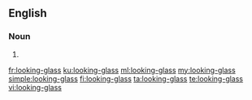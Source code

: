 ==English==

===Noun===
{{en-noun|looking-glasses}}

# {{alternative spelling of|[[looking glass]]}}

[[fr:looking-glass]]
[[ku:looking-glass]]
[[ml:looking-glass]]
[[my:looking-glass]]
[[simple:looking-glass]]
[[fi:looking-glass]]
[[ta:looking-glass]]
[[te:looking-glass]]
[[vi:looking-glass]]